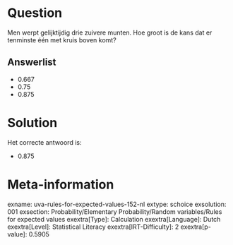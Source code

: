 Question
========

Men werpt gelijktijdig drie zuivere munten. Hoe groot is de kans dat er
tenminste één met kruis boven komt?

Answerlist
----------

* 0.667
* 0.75
* 0.875

Solution
========

Het correcte antwoord is: 

* 0.875

Meta-information
================
exname: uva-rules-for-expected-values-152-nl
extype: schoice
exsolution: 001
exsection: Probability/Elementary Probability/Random variables/Rules for expected values
exextra[Type]: Calculation
exextra[Language]: Dutch
exextra[Level]: Statistical Literacy
exextra[IRT-Difficulty]: 2
exextra[p-value]: 0.5905
